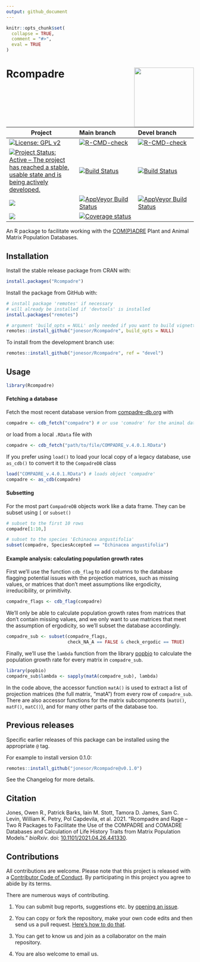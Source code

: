 ```yaml
---
output: github_document
---
```


<!-- README.md is generated from README.Rmd. Please edit that file -->

```r
knitr::opts_chunk$set(
  collapse = TRUE,
  comment = "#>",
  eval = TRUE
)
```

# Rcompadre  <img src="man/figures/logo_rcompadre.png" height="160px" align="right" />



<!--- Continuous integration badges --->
<!--- BE CAREFUL WITH THE FORMATTING --->

| Project                                                                                                                                                                                                                        | Main branch                                                                                                                                                                              | Devel branch                                                                                                                                                                              |
|--------------------------------------------------------------------------------------------------------------------------------------------------------------------------------------------------------------------------------|:-------------------------------------------------------------------------------------------------------------------------------------------------------------------------------------------|:------------------------------------------------------------------------------------------------------------------------------------------------------------------------------------------|
| [![License: GPL v2](https://img.shields.io/badge/License-GPL%20v3-blue.svg)](https://www.gnu.org/licenses/old-licenses/gpl-2.0.html)                                                                                        | [![R-CMD-check](https://github.com/jonesor/Rcompadre/actions/workflows/main_check.yaml/badge.svg)](https://github.com/jonesor/Rcompadre/actions/workflows/main_check.yaml) | [![R-CMD-check](https://github.com/jonesor/Rcompadre/actions/workflows/devel_build_check.yaml/badge.svg)](https://github.com/jonesor/Rcompadre/actions/workflows/devel_build_check.yaml) |
| [![Project Status: Active – The project has reached a stable, usable state and is being actively developed.](https://www.repostatus.org/badges/latest/active.svg)](https://www.repostatus.org/#active) | [![Build Status](https://travis-ci.org/jonesor/Rcompadre.svg?branch=main)](https://travis-ci.org/jonesor/Rcompadre)                                                                      | [![Build Status](https://travis-ci.org/jonesor/Rcompadre.svg?branch=main)](https://travis-ci.org/jonesor/Rcompadre)                                                                     |
| ![](http://cranlogs.r-pkg.org/badges/grand-total/Rcompadre)                                                                                                                                                 | [![AppVeyor Build Status](https://ci.appveyor.com/api/projects/status/github/jonesor/Rcompadre?branch=main&svg=true)](https://ci.appveyor.com/project/jonesor/Rcompadre)                 | [![AppVeyor Build Status](https://ci.appveyor.com/api/projects/status/github/jonesor/Rcompadre?branch=devel&svg=true)](https://ci.appveyor.com/project/jonesor/Rcompadre)                 |
| ![](http://cranlogs.r-pkg.org/badges/Rcompadre)                                                                                                                                                                         | [![Coverage status](https://codecov.io/gh/jonesor/Rcompadre/branch/devel/graph/badge.svg)](https://codecov.io/github/jonesor/Rcompadre?branch=main)                                      |                                                                                                                                                                                           |

<!--- Continuous Integration Badges End --->


An R package to facilitate working with the [COM(P)ADRE](https://compadre-db.org/) Plant and Animal Matrix Population Databases.

## Installation

Install the stable release package from CRAN with:

```r
install.packages("Rcompadre")
```

Install the package from GitHub with:

```r
# install package 'remotes' if necessary
# will already be installed if 'devtools' is installed
install.packages("remotes") 

# argument 'build_opts = NULL' only needed if you want to build vignettes
remotes::install_github("jonesor/Rcompadre", build_opts = NULL)
```

To install from the development branch use:

```r
remotes::install_github("jonesor/Rcompadre", ref = "devel")
```

## Usage

```r
library(Rcompadre)
```

#### Fetching a database

Fetch the most recent database version from [compadre-db.org](https://compadre-db.org/) with

```r
compadre <- cdb_fetch("compadre") # or use 'comadre' for the animal database
```

or load from a local `.RData` file with

```r
compadre <- cdb_fetch("path/to/file/COMPADRE_v.4.0.1.RData")
```

If you prefer using `load()` to load your local copy of a legacy database, use `as_cdb()` to convert it to the `CompadreDB` class

```r
load("COMPADRE_v.4.0.1.RData") # loads object 'compadre'
compadre <- as_cdb(compadre)
```

#### Subsetting

For the most part `CompadreDB` objects work like a data frame. They can be subset using `[` or `subset()`

```r
# subset to the first 10 rows
compadre[1:10,]

# subset to the species 'Echinacea angustifolia'
subset(compadre, SpeciesAccepted == "Echinacea angustifolia")
```

#### Example analysis: calculating population growth rates

First we'll use the function `cdb_flag` to add columns to the database flagging potential issues with the projection matrices, such as missing values, or matrices that don't meet assumptions like ergodicity, irreducibility, or primitivity.

```r
compadre_flags <- cdb_flag(compadre)
```

We'll only be able to calculate population growth rates from matrices that don't contain missing values, and we only want to use matrices that meet the assumption of ergodicity, so we'll subset the database accordingly.

```r
compadre_sub <- subset(compadre_flags,
                       check_NA_A == FALSE & check_ergodic == TRUE)
```

Finally, we'll use the `lambda` function from the library [popbio](https://github.com/cstubben/popbio) to calculate the population growth rate for every matrix in `compadre_sub`.

```r
library(popbio)
compadre_sub$lambda <- sapply(matA(compadre_sub), lambda)
```

In the code above, the accessor function `matA()` is used to extract a list of projection matrices (the full matrix, "matA") from every row of `compadre_sub`. There are also accessor functions for the matrix subcomponents (`matU()`, `matF()`, `matC()`), and for many other parts of the database too.

## Previous releases

Specific earlier releases of this package can be installed using the appropriate `@` tag. 

For example to install version 0.1.0:

```r
remotes::install_github("jonesor/Rcompadre@v0.1.0")
```

See the Changelog for more details.

## Citation

Jones, Owen R., Patrick Barks, Iain M. Stott, Tamora D. James, Sam C. Levin, William K. Petry, Pol Capdevila, et al. 2021. “Rcompadre and Rage -- Two R Packages to Facilitate the Use of the COMPADRE and COMADRE Databases and Calculation of Life History Traits from Matrix Population Models.” _bioRxiv_. doi: [10.1101/2021.04.26.441330](https://doi.org/10.1101/2021.04.26.441330).

## Contributions

All contributions are welcome. Please note that this project is released with a [Contributor Code of Conduct](https://contributor-covenant.org/version/2/0/CODE_OF_CONDUCT.html). By participating in this project you agree to abide by its terms.

There are numerous ways of contributing. 

1. You can submit bug reports, suggestions etc. by [opening an issue](https://github.com/jonesor/Rcompadre/issues).

2. You can copy or fork the repository, make your own code edits and then send us a pull request. [Here's how to do that](https://jarv.is/notes/how-to-pull-request-fork-github/).

3. You can get to know us and join as a collaborator on the main repository.

4. You are also welcome to email us.
